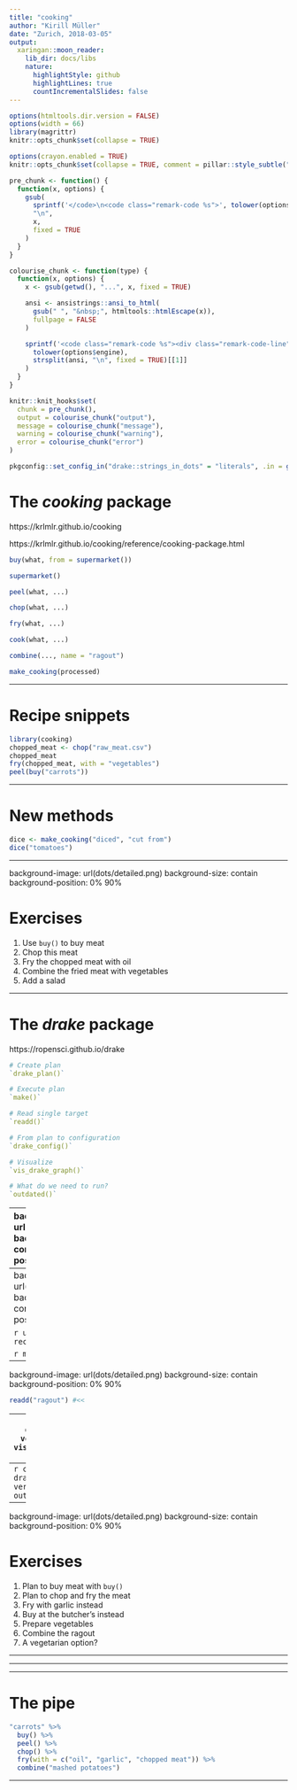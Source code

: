```yaml
---
title: "cooking"
author: "Kirill Müller"
date: "Zurich, 2018-03-05"
output:
  xaringan::moon_reader:
    lib_dir: docs/libs
    nature:
      highlightStyle: github
      highlightLines: true
      countIncrementalSlides: false
---
```


```r
options(htmltools.dir.version = FALSE)
options(width = 66)
library(magrittr)
knitr::opts_chunk$set(collapse = TRUE)

options(crayon.enabled = TRUE)
knitr::opts_chunk$set(collapse = TRUE, comment = pillar::style_subtle("#>"))

pre_chunk <- function() {
  function(x, options) {
    gsub(
      sprintf('</code>\n<code class="remark-code %s">', tolower(options$engine)),
      "\n",
      x,
      fixed = TRUE
    )
  }
}

colourise_chunk <- function(type) {
  function(x, options) {
    x <- gsub(getwd(), "...", x, fixed = TRUE)

    ansi <- ansistrings::ansi_to_html(
      gsub(" ", "&nbsp;", htmltools::htmlEscape(x)),
      fullpage = FALSE
    )

    sprintf('<code class="remark-code %s"><div class="remark-code-line">%s</div></code>\n',
      tolower(options$engine),
      strsplit(ansi, "\n", fixed = TRUE)[[1]]
    )
  }
}

knitr::knit_hooks$set(
  chunk = pre_chunk(),
  output = colourise_chunk("output"),
  message = colourise_chunk("message"),
  warning = colourise_chunk("warning"),
  error = colourise_chunk("error")
)

pkgconfig::set_config_in("drake::strings_in_dots" = "literals", .in = globalenv())
```

# The *cooking* package

https://krlmlr.github.io/cooking

https://krlmlr.github.io/cooking/reference/cooking-package.html

```r
buy(what, from = supermarket())

supermarket()

peel(what, ...)

chop(what, ...)

fry(what, ...)

cook(what, ...)

combine(..., name = "ragout")

make_cooking(processed)
```

---

# Recipe snippets

```r
library(cooking)
chopped_meat <- chop("raw_meat.csv")
chopped_meat
fry(chopped_meat, with = "vegetables")
peel(buy("carrots"))
```

---

# New methods

```r
dice <- make_cooking("diced", "cut from")
dice("tomatoes")
```

---

background-image: url(dots/detailed.png)
background-size: contain
background-position: 0% 90%

# Exercises

1. Use `buy()` to buy meat
2. Chop this meat
3. Fry the chopped meat with oil
4. Combine the fried meat with vegetables
5. Add a salad

---

# The *drake* package

https://ropensci.github.io/drake

```r
# Create plan
`drake_plan()`

# Execute plan
`make()`

# Read single target
`readd()`

# From plan to configuration
`drake_config()`

# Visualize
`vis_drake_graph()`

# What do we need to run?
`outdated()`
```

---
background-image: url(dots/detailed.png)
background-size: contain
background-position: 0% 90%

```r
library(drake)
plan <- drake_plan( #<<
  meat = buy("meat"),
  chopped_meat = chop(meat),
  fried_meat = fry(meat, with = "oil"),
  ragout = combine(fried_meat, with = "vegetables")
)
plan
```

---
background-image: url(dots/detailed.png)
background-size: contain
background-position: 0% 90%

```r
unlink(".drake", recursive = TRUE)
```

```r
make(plan) #<<
```

---
background-image: url(dots/detailed.png)
background-size: contain
background-position: 0% 90%

```r
readd("ragout") #<<
```

---
```r
config <- drake_config(plan, verbose = FALSE) #<<
vis_drake_graph(config) #<<
```

---
```r
config <- drake_config(plan, verbose = FALSE)
outdated(config) #<<
```

---

background-image: url(dots/detailed.png)
background-size: contain
background-position: 0% 90%

# Exercises

1. Plan to buy meat with `buy()`
2. Plan to chop and fry the meat
3. Fry with garlic instead
4. Buy at the butcher's instead
5. Prepare vegetables
6. Combine the ragout
7. A vegetarian option?

---

---

---

# The pipe

```r
"carrots" %>%
  buy() %>%
  peel() %>%
  chop() %>%
  fry(with = c("oil", "garlic", "chopped meat")) %>%
  combine("mashed potatoes")
```

---

